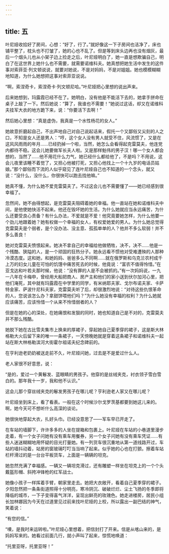 ```yaml
---
---
---
```

title: 五
---



叶尼娅收拾好了房间，心想：“好了，行了。”就好像这一下子房间也洁净了，床也铺平整了，枕头也不打皱了，她的心也不乱了。但是等到床头边再也没有烟灰，最后一个烟头儿也从小架子边上捡走之后，叶尼娅明白了，她一直是想欺骗自己，明白了在这世界上她什么也不需要，就需要诺维科夫。她真想把她生活中发生的这件事对索菲亚·列文顿说说，就要对她说，不是对妈妈，不是对姐姐。她也模模糊糊地知道，为什么她想把这事对索菲亚说说。

“啊，索涅奇卡，索涅奇卡·列文顿尼哈。”叶尼娅把心里想的说出声来。

后来她想到，玛露霞已经不在了。她明白，没有他是不能活下去的，她拿手拼命在桌子上敲了一下。然后她说：“算了，我谁也不需要！”她说过这话，却又在诺维科夫挂军大衣的地方跪下来，说：“你要活下去啊！”

然后她心里想：“真是虚伪，我真是一个水性杨花的女人。”

她故意折磨起自己，不出声地自己对自己说起话来，假托一个又鄙俗又尖刻的人之口，不知是女人还是男人：“哼，这个女人没有男人就受不住，风流惯了，又是在这风风雨雨的年月……已经扔掉一个啦，当然，她怎么会看得起克雷莫夫，他连党内都待不稳。这会儿她要做军长夫人啦。又是那样魁伟的男子汉！哪一个女人都会想的，当然了……他不用花什么力气，她已经什么都给他了，不是吗？不用说，这会儿夜里该睡不着觉了，又担心他被打死，又担心他找上一个十九岁的电话员姑娘。”那个鄙俗而下流的人似乎窥见了连叶尼娅自己也不知道的一个念头，就又说：“没什么，没什么，你很快可以跑去找他嘛。”

她真不懂，为什么她不爱克雷莫夫了。不过这会儿也不需要懂了——她已经感到很幸福了。

忽然间，她不由得想起，是克雷莫夫阻碍着她的幸福。他一直站在她和诺维科夫中间，是他使她快活不起来。他还在毁坏她的生活。为什么她就应当永远痛苦，为什么还要受良心责备？有什么办法，不爱就是不爱！他究竟要她怎样，为什么他要一个劲儿地跟着她？她有权做一个幸福的女人，有权爱她爱的男人。为什么她总觉得克雷莫夫是个弱者，是个没办法、没主意、孤孤单单的人？他并不多么软弱！并不多么善良！

她对克雷莫夫愤恨起来。她决不拿自己的幸福给他做牺牲，决不，决不……他是一个残酷、狭隘的人，是一个顽固的狂热分子。她永远看不惯他对受难遭殃的人那种冷漠态度。这和她，和她妈妈、爸爸多么不同啊……就在俄罗斯和乌克兰农村成千上万的妇女儿童在可怕的饥馑中痛苦死去的时候，他竟说：“富农不值得怜惜。”在亚戈达和叶若夫那时候，他说：“没有罪的人是不会被抓的。”有一次妈妈说，一九一八年在卡梅申，曾经用大船把商人、房产主和他们的家小送到伏尔加河心里，把他们淹死，其中就有玛露霞在中学里的同学，有米纳耶夫家、戈尔布诺夫家、卡萨特金家、萨波什尼科夫家，克雷莫夫听了后，却很激烈地说：“对待这些仇恨革命的人，您说该怎么办？拿甜饼喂他们吗？”为什么她没有幸福的权利？为什么她就应该痛苦，应该怜惜一个从来不怜惜弱者的人？

但是在她的心的深处，在她痛恨和发狠的同时，她也知道自己是不对的，克雷莫夫并不那么残酷。

她脱下她在古比雪夫集市上换来的厚裙子，穿起她自己夏季穿的裙子，这是斯大林格勒大火后留下来的唯一一条裙子，一天傍晚她就是穿着这条裙子和诺维科夫一起站在斯大林格勒滨河大街霍尔祖诺夫纪念碑前的。

在亨利逊老奶奶被送走前不久，叶尼娅问她，过去是不是爱过什么人。

老人家很不好意思，说：

“是的，爱过一个黄鬈发、蓝眼睛的男孩子。他穿的是丝绒夹克，衬衣领子雪白雪白的。那年我十一岁，我和他不认识。”

这会儿那个穿丝绒夹克的鬈发男孩子在哪儿呢？亨利逊老人家又在哪儿呢？

叶尼娅坐到床上，看了看表。一般在这个时候沙尔戈罗茨基都要到她这儿来的。啊，她今天可不想听什么高深的谈论。

她很快地穿起大衣，扎好头巾。已经没意思了——军车早已开走了。

在车站的墙脚下，许许多多的人坐在提箱和包裹上。叶尼娅在车站的小巷道里漫步走着，有一个女子问她有没有乘车用餐券，另一个女子问她有没有乘车凭证……有些人迷迷糊糊地用怀疑的目光打量她。有一列货车很沉重地从第一道线路开过，车站的墙抖动着，站房的窗玻璃叮叮当当响了起来。似乎她的心也在打颤。擦着车站栏杆滑过的是一台台平板货车，上面是一辆辆的坦克。

她忽然充满了幸福感。一辆又一辆坦克滑过，还有雕塑一样坐在坦克上的一个个头戴盔形帽、斜挎冲锋枪的红军战士。

她像小孩子一样挥着手臂，朝家里走去。她把大衣敞开，看着自己夏季穿的裙子。夕阳忽然把一条条街道照得十分明亮，寒冷阴沉、破破烂烂、尘土飞扬的冬季即将降临的城市，一下子变得喜气洋洋，呈现出鲜亮的玫瑰色。她走进楼房，居民小组长加林娜因为今天在过道里见过前来找叶尼娅的上校，所以露出一副巴结的神气，笑着说：

“有您的信。”

“噢，是我时来运转啦。”叶尼娅心里想着，把信封打了开来。信是从喀山来的，是妈妈写来的。她看过前面几行，就小声叫了起来，惊慌地唤道：

“托里亚呀，托里亚呀！”